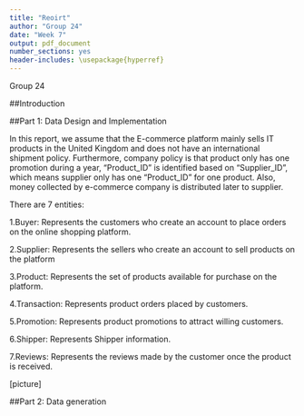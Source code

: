 ```yaml
---
title: "Reoirt"
author: "Group 24"
date: "Week 7"
output: pdf_document
number_sections: yes
header-includes: \usepackage{hyperref}
---
```


Group 24

##Introduction

##Part 1: Data Design and Implementation

In this report, we assume that the E-commerce platform mainly sells IT products in the United Kingdom and does not have an international shipment policy.
Furthermore, company policy is that product only has one promotion during a year, “Product_ID” is identified based on “Supplier_ID”, which means supplier only has one “Product_ID” for one product.
Also, money collected by e-commerce company is distributed later to supplier.

There are 7 entities:

1.Buyer: Represents the customers who create an account to place orders on the online shopping platform.

2.Supplier: Represents the sellers who create an account to sell products on the platform

3.Product: Represents the set of products available for purchase on the platform.

4.Transaction: Represents product orders placed by customers.

5.Promotion: Represents product promotions to attract willing customers.

6.Shipper: Represents Shipper information.

7.Reviews: Represents the reviews made by the customer once the product is received.

\[picture\]

##Part 2: Data generation
